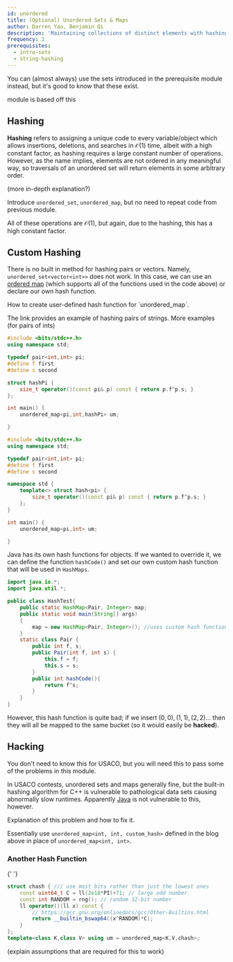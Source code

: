 ```yaml
---
id: unordered
title: (Optional) Unordered Sets & Maps
author: Darren Yao, Benjamin Qi
description: 'Maintaining collections of distinct elements with hashing.'
frequency: 1
prerequisites:
  - intro-sets
  - string-hashing
---
```


<Warning>

You can (almost always) use the sets introduced in the prerequisite module instead, but it's good to know that these exist.

</Warning>

<Resources>
	<Resource source="IUSACO" title="4.4 - Sets & Maps">
		module is based off this
	</Resource>
</Resources>

## Hashing

**Hashing** refers to assigning a unique code to every variable/object which allows insertions, deletions, and searches in $\mathcal{O}(1)$ time, albeit with a high constant factor, as hashing requires a large constant number of operations. However, as the name implies, elements are not ordered in any meaningful way, so traversals of an unordered set will return elements in some arbitrary order.

(more in-depth explanation?)

<IncompleteSection>

Introduce `unordered_set`, `unordered_map`, but no need to repeat code from previous module.

</IncompleteSection>

All of these operations are $\mathcal{O}(1)$, but again, due to the hashing, this has a high constant factor.

## Custom Hashing

There is no built in method for hashing pairs or vectors. Namely, `unordered_set<vector<int>>` does not work. In this case, we can use an [ordered map](/silver/intro-ordered) (which supports all of the functions used in the code above) or declare our own hash function.

<LanguageSection>

<CPPSection>

<Resources>
	<Resource
		source="Mark Nelson"
		title="Hash Functions for C++ Unordered Containers"
		url="https://marknelson.us/posts/2011/09/03/hash-functions-for-c-unordered-containers.html"
		starred
	>
		How to create user-defined hash function for `unordered_map`.
	</Resource>
</Resources>

The link provides an example of hashing pairs of strings. More examples (for pairs of ints)


```cpp
#include <bits/stdc++.h>
using namespace std;

typedef pair<int,int> pi;
#define f first
#define s second

struct hashPi {
	size_t operator()(const pi& p) const { return p.f^p.s; }
};

int main() {
	unordered_map<pi,int,hashPi> um;

}
```

```cpp
#include <bits/stdc++.h>
using namespace std;

typedef pair<int,int> pi;
#define f first
#define s second

namespace std {
	template<> struct hash<pi> {
		size_t operator()(const pi& p) const { return p.f^p.s; }
	};
}

int main() {
	unordered_map<pi,int> um;

}
```

</CPPSection>

<JavaSection>

Java has its own hash functions for objects. If we wanted to override it, we can define the function `hashCode()` and set our own custom hash function that will be used in `HashMaps`.

```java
import java.io.*; 
import java.util.*; 

public class HashTest{
	public static HashMap<Pair, Integer> map;
	public static void main(String[] args)
	{
		map = new HashMap<Pair, Integer>(); //uses custom hash function in class Pair
	}
	static class Pair {
		public int f, s;
		public Pair(int f, int s) {
			this.f = f;
			this.s = s;
		}
		public int hashCode(){
			return f^s;
		}
	}
}
```

</JavaSection>

</LanguageSection>


However, this hash function is quite bad; if we insert $(0,0), (1,1), (2,2) \ldots$ then they will all be mapped to the same bucket (so it would easily be **hacked**).

## Hacking

<Warning>

You don't need to know this for USACO, but you will need this to pass some of the problems in this module.

</Warning>

In USACO contests, unordered sets and maps generally fine, but the built-in hashing algorithm for C++ is vulnerable to pathological data sets causing abnormally slow runtimes. Apparently [Java](https://codeforces.com/blog/entry/62393?#comment-464875) is not vulnerable to this, however.

<LanguageSection>

<CPPSection>

<Resources>
	<Resource title="Blowing up Unordered Map" source="CF" url="62393" starred>
		Explanation of this problem and how to fix it.
	</Resource>
</Resources>

Essentially use `unordered_map<int, int, custom_hash>` defined in the blog above in place of `unordered_map<int, int>`.

### Another Hash Function

<Resources>
	<Resource
		source="Benq (from KACTL)"
		title="HashMap"
		url="https://github.com/bqi343/USACO/blob/master/Implementations/content/data-structures/STL%20(5)/HashMap.h"
		starred
	>
		{' '}
	</Resource>
</Resources>

```cpp
struct chash { /// use most bits rather than just the lowest ones
	const uint64_t C = ll(2e18*PI)+71; // large odd number
	const int RANDOM = rng(); // random 32-bit number
	ll operator()(ll x) const {
		// https://gcc.gnu.org/onlinedocs/gcc/Other-Builtins.html
		return __builtin_bswap64((x^RANDOM)*C);
	}
};
template<class K,class V> using um = unordered_map<K,V,chash>;
```

<IncompleteSection>

(explain assumptions that are required for this to work)

</IncompleteSection>

</CPPSection>

</LanguageSection>
